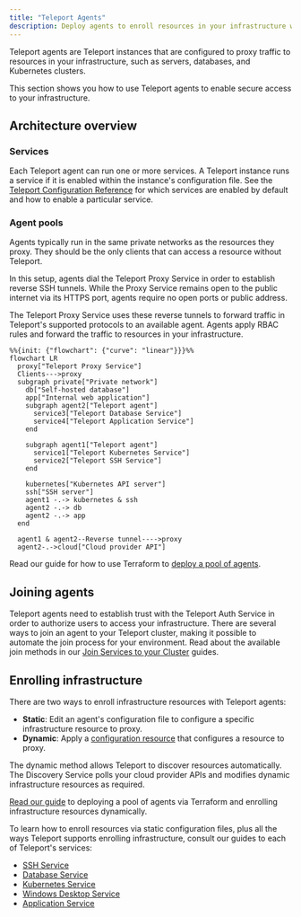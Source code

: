 ```yaml
---
title: "Teleport Agents"
description: Deploy agents to enroll resources in your infrastructure with Teleport. You can run multiple Teleport services per agent."
---
```


Teleport agents are Teleport instances that are configured to proxy traffic to
resources in your infrastructure, such as servers, databases, and Kubernetes
clusters. 

This section shows you how to use Teleport agents to enable secure access to
your infrastructure.

## Architecture overview

### Services

Each Teleport agent can run one or more services.  A Teleport instance runs a
service if it is enabled within the instance's configuration file. See the
[Teleport Configuration
Reference](../reference/config.mdx#enabling-teleport-services) for which
services are enabled by default and how to enable a particular service.

### Agent pools

Agents typically run in the same private networks as the resources they proxy.
They should be the only clients that can access a resource without Teleport.

In this setup, agents dial the Teleport Proxy Service in order to establish
reverse SSH tunnels. While the Proxy Service remains open to the public internet
via its HTTPS port, agents require no open ports or public address.

The Teleport Proxy Service uses these reverse tunnels to forward traffic in
Teleport's supported protocols to an available agent. Agents apply RBAC
rules and forward the traffic to resources in your infrastructure.

```mermaid
%%{init: {"flowchart": {"curve": "linear"}}}%%
flowchart LR
  proxy["Teleport Proxy Service"]
  Clients--->proxy
  subgraph private["Private network"]
    db["Self-hosted database"]
    app["Internal web application"]
    subgraph agent2["Teleport agent"]
      service3["Teleport Database Service"]
      service4["Teleport Application Service"]
    end

    subgraph agent1["Teleport agent"]
      service1["Teleport Kubernetes Service"]
      service2["Teleport SSH Service"]
    end

    kubernetes["Kubernetes API server"]
    ssh["SSH server"]
    agent1 -.-> kubernetes & ssh
    agent2 -.-> db
    agent2 -.-> app
  end

  agent1 & agent2--Reverse tunnel---->proxy
  agent2-.->cloud["Cloud provider API"]
```

Read our guide for how to use Terraform to [deploy a pool of
agents](deploy-agents-terraform.mdx). 

## Joining agents

Teleport agents need to establish trust with the Teleport Auth Service in order
to authorize users to access your infrastructure. There are several ways to join
an agent to your Teleport cluster, making it possible to automate the join
process for your environment. Read about the available join methods in our [Join
Services to your Cluster](./join-services-to-your-cluster.mdx) guides.

## Enrolling infrastructure

There are two ways to enroll infrastructure resources with Teleport agents:

- **Static**: Edit an agent's configuration file to configure a specific
   infrastructure resource to proxy.
- **Dynamic**: Apply a [configuration
   resource](../management/dynamic-resources.mdx) that configures a resource to
   proxy.

The dynamic method allows Teleport to discover resources automatically.  The
Discovery Service polls your cloud provider APIs and modifies dynamic
infrastructure resources as required.

[Read our guide](deploy-agents-terraform.mdx) to deploying a pool of agents
via Terraform and enrolling infrastructure resources dynamically.

To learn how to enroll resources via static configuration files, plus all the
ways Teleport supports enrolling infrastructure, consult our guides to each of
Teleport's services:

- [SSH Service](../server-access/introduction.mdx)
- [Database Service](../database-access/introduction.mdx)
- [Kubernetes Service](../kubernetes-access/introduction.mdx)
- [Windows Desktop Service](../desktop-access/introduction.mdx)
- [Application Service](../application-access/introduction.mdx)
